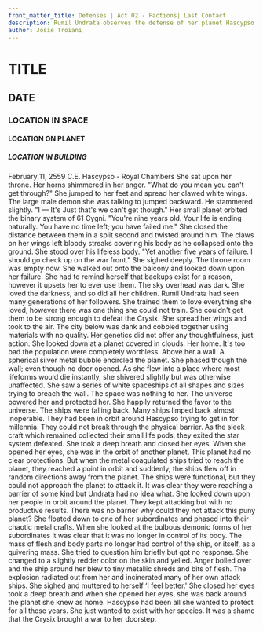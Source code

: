 ```yaml
---
front_matter_title: Defenses | Act 02 - Factions| Last Contact
description: Rumil Undrata observes the defense of her planet Hascypso. Then goes to see progress on the attack on Crysix.
author: Josie Troiani
---
```

# TITLE

## DATE

### LOCATION IN SPACE

#### LOCATION ON PLANET

##### LOCATION IN BUILDING

February 11, 2559 C.E.
Hascypso - Royal Chambers
She sat upon her throne. Her horns shimmered in her anger. "What do you mean you can't get through?" She jumped to her feet and spread her clawed white wings. The large male demon she was talking to jumped backward. He stammered slightly. "I — It's Just that's we can't get though." Her small planet orbited the binary system of 61 Cygni.
"You're nine years old. Your life is ending naturally. You have no time left; you have failed me." She closed the distance between them in a split second and twisted around him. The claws on her wings left bloody streaks covering his body as he collapsed onto the ground. She stood over his lifeless body. "Yet another five years of failure. I should go check up on the war front." She sighed deeply.
The throne room was empty now. She walked out onto the balcony and looked down upon her failure. She had to remind herself that backups exist for a reason, however it upsets her to ever use them. The sky overhead was dark. She loved the darkness, and so did all her children. Rumil Undrata had seen many generations of her followers. She trained them to love everything she loved, however there was one thing she could not train. She couldn't get them to be strong enough to defeat the Crysix. She spread her wings and took to the air. The city below was dank and cobbled together using materials with no quality. Her genetics did not offer any thoughtfulness, just action.
She looked down at a planet covered in clouds. Her home. It's too bad the population were completely worthless. Above her a wall. A spherical silver metal bubble encircled the planet. She phased though the wall; even though no door opened. As she flew into a place where most lifeforms would die instantly, she shivered slightly but was otherwise unaffected. She saw a series of white spaceships of all shapes and sizes trying to breach the wall. The space was nothing to her. The universe powered her and protected her. She happily returned the favor to the universe. The ships were falling back. Many ships limped back almost inoperable. They had been in orbit around Hascypso trying to get in for millennia. They could not break through the physical barrier. As the sleek craft which remained collected their small life pods, they exited the star system defeated.
She took a deep breath and closed her eyes. When she opened her eyes, she was in the orbit of another planet. This planet had no clear protections. But when the metal coagulated ships tried to reach the planet, they reached a point in orbit and suddenly, the ships flew off in random directions away from the planet. The ships were functional, but they could not approach the planet to attack it. It was clear they were reaching a barrier of some kind but Undrata had no idea what. She looked down upon her people in orbit around the planet. They kept attacking but with no productive results. There was no barrier why could they not attack this puny planet?
She floated down to one of her subordinates and phased into their chaotic metal crafts. When she looked at the bulbous demonic forms of her subordinates it was clear that it was no longer in control of its body. The mass of flesh and body parts no longer had control of the ship, or itself, as a quivering mass. She tried to question him briefly but got no response. She changed to a slightly redder color on the skin and yelled. Anger boiled over and the ship around her blew to tiny metallic shreds and bits of flesh. The explosion radiated out from her and incinerated many of her own attack ships. She sighed and muttered to herself ‘I feel better.'
She closed her eyes took a deep breath and when she opened her eyes, she was back around the planet she knew as home. Hascypso had been all she wanted to protect for all these years. She just wanted to exist with her species. It was a shame that the Crysix brought a war to her doorstep.
